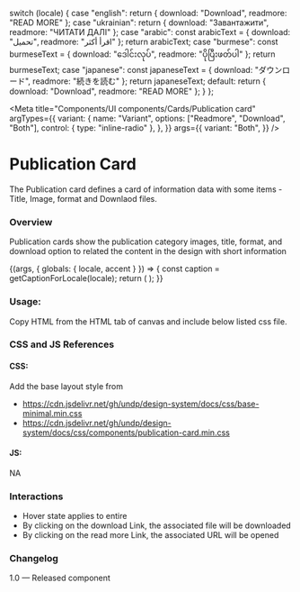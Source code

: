 
  switch (locale) {
    case "english":
      return { download: "Download", readmore: "READ MORE" };
    case "ukrainian":
      return { download: "Завантажити", readmore: "ЧИТАТИ ДАЛІ" };
    case "arabic":
      const arabicText = { download: "تحميل", readmore: "اقرأ أكثر" };
      return arabicText;
    case "burmese":
      const burmeseText = { download: "ဒေါင်းလုပ်", readmore: "ပိုပြီးဖတ်ပါ" };
      return burmeseText;
    case "japanese":
      const japaneseText = { download: "ダウンロード", readmore: "続きを読む" };
      return japaneseText;
    default:
      return { download: "Download", readmore: "READ MORE" };
  }
};

<Meta
  title="Components/UI components/Cards/Publication card"
  argTypes={{
    variant: {
      name: "Variant",
      options: ["Readmore", "Download", "Both"],
      control: { type: "inline-radio" },
    },
  }}
  args={{
    variant: "Both",
  }}
/>

# Publication Card

The Publication card defines a card of information data with some items - Title, Image, format and Downlaod files.

### Overview

Publication cards show the publication category images, title, format, and download option to related the content in the design with short information

<Canvas>
  <Story name="Publication card">
    {(args, { globals: { locale, accent } }) => {
      const caption = getCaptionForLocale(locale);
      return (
        <PublicationCard
          download={caption.download}
          readmore={caption.readmore}
          image
          {...args}
        ></PublicationCard>
      );
    }}
  </Story>
</Canvas>

### Usage:

Copy HTML from the HTML tab of canvas and include below listed css file.

### CSS and JS References

#### CSS:

Add the base layout style from

- https://cdn.jsdelivr.net/gh/undp/design-system/docs/css/base-minimal.min.css
- https://cdn.jsdelivr.net/gh/undp/design-system/docs/css/components/publication-card.min.css

#### JS:

NA

### Interactions

- Hover state applies to entire
- By clicking on the download Link, the associated file will be downloaded
- By clicking on the read more Link, the associated URL will be opened

### Changelog

1.0 — Released component
